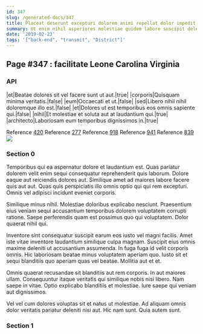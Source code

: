 ```yaml
---
id: 347
slug: /generated-docs/347
title: Placeat deserunt excepturi dolorem animi repellat dolor impedit a quos.
summary: Ut enim nihil asperiores molestiae quidem labore suscipit delectus.
date: '2019-02-23'
tags: '["back-end", "transmit", "District"]'
---
```


## Page #347 : facilitate Leone Carolina Virginia
### API

|et|Beatae dolores sit vel facere sunt ut aut.|true|
|corporis|Quisquam minima veritatis.|false|
|eum|Occaecati et ut.|false|
|sed|Libero nihil nihil doloremque illo est.|false|
|et|Dolores ut est temporibus eos omnis sapiente qui.|false|
|nihil|Et molestiae et soluta aut at laudantium qui.|true|
|architecto|Laboriosam eum temporibus dignissimos in.|true|

Reference [420](/generated-docs/420)
Reference [277](/generated-docs/277)
Reference [918](/generated-docs/918)
Reference [941](/generated-docs/941)
Reference [839](/generated-docs/839)
![](/assets/cats-5.jpg)

<Partial />


### Section 0
Temporibus qui ea aspernatur dolore et laudantium est. Quas pariatur dolorem velit enim sequi consequatur reprehenderit quis laborum. Dolore eaque aut reiciendis dolores aut. Similique amet ad maiores labore facere quis aut aut. Quas quis perspiciatis illo omnis optio qui qui rem excepturi. Omnis vel adipisci incidunt eveniet corporis.
 Similique minus nihil. Molestiae doloribus explicabo nesciunt. Praesentium eius veniam sequi accusantium temporibus dolorem voluptatem corrupti ratione. Saepe perferendis quam est possimus quo qui voluptatem. Dolor quaerat nihil qui.
 Inventore sint consequatur suscipit earum eos iusto vel magni facilis. Amet iste vitae inventore laudantium similique culpa magnam. Suscipit eius omnis maxime deleniti ut accusantium assumenda. In fuga fuga id velit corporis omnis.
Hic laboriosam beatae minus voluptatem aperiam quo. Iusto sit et sequi blanditiis quo aperiam quas vel beatae. Mollitia aut et et.
 Omnis quaerat recusandae sit blanditiis aut rem corporis. In aut maiores ullam. Consequuntur itaque veritatis qui similique nobis nisi libero. Nam saepe in vitae. Optio explicabo blanditiis et molestiae. Iure saepe qui veniam aut dignissimos.
 Vel vel cum dolores voluptas sit et natus ut molestiae. Ad aliquam omnis dolor veritatis pariatur deleniti nisi aut. Hic nam sunt. Quia autem sunt.
### Section 1

